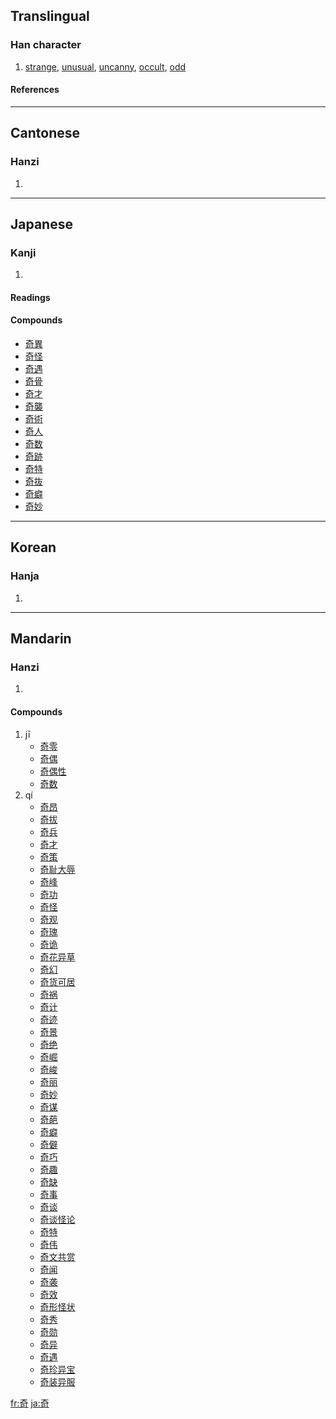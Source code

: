 {{see|竒}}

==Translingual==
===Han character===
{{Han char|rn=37|rad=大|as=05|sn=8|four=4062<sub>1</sub>|canj=大一弓口 (KMNR)}}
# [[strange]], [[unusual]], [[uncanny]], [[occult]], [[odd]]
====References====
{{Han ref|kx=0250.310|dkj=05892|dj=0510.290|hdz=10533.040|uh=5947|ud=22855|bh=A95F|bd=43359}}
----
==Cantonese==
===Hanzi===
{{yue-hanzi|jyut=|y=kei4}}
# {{defn|Cantonese}}
----
==Japanese==
===Kanji===
{{ja-kanji|grade=c|rs=大05}}
# {{defn|Japanese}} 
====Readings====
{{ja-readings|on=[[き]] (ki)|kun=[[くし]] (kushi), [[めずらしい]] (mezurashii), [[あやしい]] (ayashii)}}

====Compounds====
*[[奇異]]
*[[奇怪]]
*[[奇遇]]
*[[奇骨]]
*[[奇才]]
*[[奇襲]]
*[[奇術]]
*[[奇人]]
*[[奇数]]
*[[奇跡]]
*[[奇特]]
*[[奇抜]]
*[[奇癖]]
*[[奇妙]]
----
==Korean==
===Hanja===
{{ko-hanja|hangeul=기|rv=gi|mr=ki}}
# {{defn|Korean}}
----
==Mandarin==
===Hanzi===
{{cmn-hanzi|pin=[[jī]] (ji1), [[qí]] (qi2)|wg=chi<sup>1</sup>, ch'i<sup>2</sup>}}
# {{defn|Mandarin}}

====Compounds====
#jī
#*[[奇零]]
#*[[奇偶]]
#*[[奇偶性]]
#*[[奇数]]
#qí
#*[[奇昂]]
#*[[奇拔]]
#*[[奇兵]]
#*[[奇才]]
#*[[奇策]]
#*[[奇耻大辱]]
#*[[奇峰]]
#*[[奇功]]
#*[[奇怪]]
#*[[奇观]]
#*[[奇瑰]]
#*[[奇诡]]
#*[[奇花异草]]
#*[[奇幻]]
#*[[奇货可居]]
#*[[奇祸]]
#*[[奇计]]
#*[[奇迹]]
#*[[奇景]]
#*[[奇绝]]
#*[[奇崛]]
#*[[奇峻]]
#*[[奇丽]]
#*[[奇妙]]
#*[[奇谋]]
#*[[奇葩]]
#*[[奇癖]]
#*[[奇僻]]
#*[[奇巧]]
#*[[奇趣]]
#*[[奇缺]]
#*[[奇事]]
#*[[奇谈]]
#*[[奇谈怪论]]
#*[[奇特]]
#*[[奇伟]]
#*[[奇文共赏]]
#*[[奇闻]]
#*[[奇袭]]
#*[[奇效]]
#*[[奇形怪状]]
#*[[奇秀]]
#*[[奇勋]]
#*[[奇异]]
#*[[奇遇]]
#*[[奇珍异宝]]
#*[[奇装异服]]

[[fr:奇]]
[[ja:奇]]